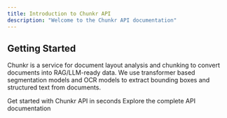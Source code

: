 ```yaml
---
title: Introduction to Chunkr API
description: "Welcome to the Chunkr API documentation"
---
```


## Getting Started

Chunkr is a service for document layout analysis and chunking to convert documents into RAG/LLM-ready data. We use transformer based segmentation models and OCR models to extract bounding boxes and structured text from documents.


<CardGroup cols={2}>
  <Card title="Quickstart" icon="rocket" href="/quickstart">
    Get started with Chunkr API in seconds
  </Card>
  <Card title="API Reference" icon="book" href="/api-reference">
    Explore the complete API documentation
  </Card>
</CardGroup>
